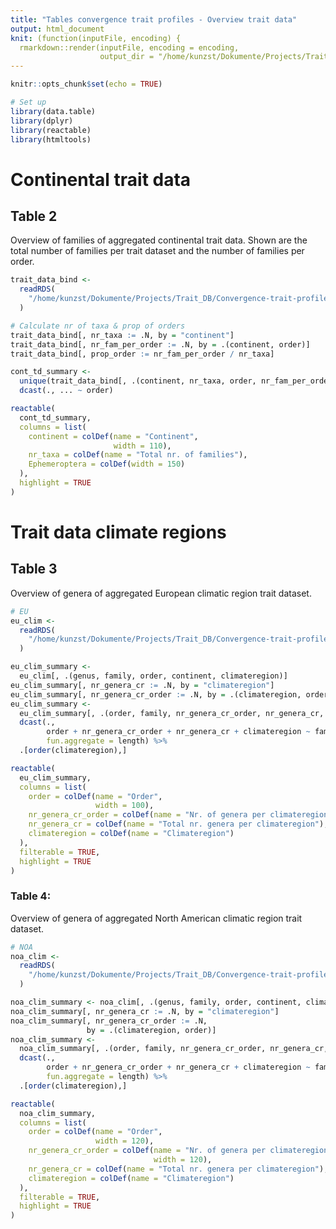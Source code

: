 ```yaml
---
title: "Tables convergence trait profiles - Overview trait data"
output: html_document
knit: (function(inputFile, encoding) {
  rmarkdown::render(inputFile, encoding = encoding, 
                    output_dir = "/home/kunzst/Dokumente/Projects/Trait_DB/Convergence-trait-profiles/Paper/Tables/") })
---
```

  
```r
knitr::opts_chunk$set(echo = TRUE)
```

```r
# Set up
library(data.table)
library(dplyr)
library(reactable)
library(htmltools)
```

# Continental trait data

## Table 2
Overview of families of aggregated continental trait data. Shown are the total number of families per trait dataset and the number of families per order.


```r
trait_data_bind <-
  readRDS(
    "/home/kunzst/Dokumente/Projects/Trait_DB/Convergence-trait-profiles/Cache/trait_data_ww_bind.rds"
  )

# Calculate nr of taxa & prop of orders
trait_data_bind[, nr_taxa := .N, by = "continent"]
trait_data_bind[, nr_fam_per_order := .N, by = .(continent, order)]
trait_data_bind[, prop_order := nr_fam_per_order / nr_taxa]

cont_td_summary <-
  unique(trait_data_bind[, .(continent, nr_taxa, order, nr_fam_per_order)]) %>%
  dcast(., ... ~ order)

reactable(
  cont_td_summary,
  columns = list(
    continent = colDef(name = "Continent",
                       width = 110),
    nr_taxa = colDef(name = "Total nr. of families"),
    Ephemeroptera = colDef(width = 150)
  ),
  highlight = TRUE
)
```

# Trait data climate regions

## Table 3

Overview of genera of aggregated European climatic region trait dataset.

```r
# EU
eu_clim <-
  readRDS(
    "/home/kunzst/Dokumente/Projects/Trait_DB/Convergence-trait-profiles/Cache/Cache_comparison_climatic_reg/eu_glvl_murria_pp.rds"
  )

eu_clim_summary <-
  eu_clim[, .(genus, family, order, continent, climateregion)]
eu_clim_summary[, nr_genera_cr := .N, by = "climateregion"]
eu_clim_summary[, nr_genera_cr_order := .N, by = .(climateregion, order)]
eu_clim_summary <-
  eu_clim_summary[, .(order, family, nr_genera_cr_order, nr_genera_cr, climateregion)] %>%
  dcast(.,
        order + nr_genera_cr_order + nr_genera_cr + climateregion ~ family,
        fun.aggregate = length) %>%
  .[order(climateregion),]

reactable(
  eu_clim_summary,
  columns = list(
    order = colDef(name = "Order",
                   width = 100),
    nr_genera_cr_order = colDef(name = "Nr. of genera per climateregion and order"),
    nr_genera_cr = colDef(name = "Total nr. genera per climateregion"),
    climateregion = colDef(name = "Climateregion")
  ),
  filterable = TRUE,
  highlight = TRUE
)

```

### Table 4:

Overview of genera of aggregated North American climatic region trait dataset.

```r
# NOA
noa_clim <-
  readRDS(
    "/home/kunzst/Dokumente/Projects/Trait_DB/Convergence-trait-profiles/Cache/Cache_comparison_climatic_reg/noa_glvl_pp.rds"
  )

noa_clim_summary <- noa_clim[, .(genus, family, order, continent, climateregion)]
noa_clim_summary[, nr_genera_cr := .N, by = "climateregion"]
noa_clim_summary[, nr_genera_cr_order := .N,
                 by = .(climateregion, order)]
noa_clim_summary <-
  noa_clim_summary[, .(order, family, nr_genera_cr_order, nr_genera_cr, climateregion)] %>%
  dcast(.,
        order + nr_genera_cr_order + nr_genera_cr + climateregion ~ family,
        fun.aggregate = length) %>%
  .[order(climateregion),]

reactable(
  noa_clim_summary,
  columns = list(
    order = colDef(name = "Order",
                   width = 120),
    nr_genera_cr_order = colDef(name = "Nr. of genera per climateregion and order", 
                                width = 120),
    nr_genera_cr = colDef(name = "Total nr. genera per climateregion"),
    climateregion = colDef(name = "Climateregion")
  ),
  filterable = TRUE,
  highlight = TRUE
)
```